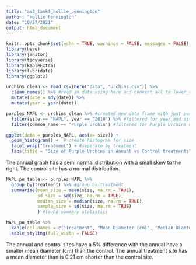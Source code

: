 ```yaml
---
title: "as3_task4_hollie_pennington"
author: "Hollie Pennington"
date: "10/27/2021"
output: html_document
---
```


```r
knitr::opts_chunk$set(echo = TRUE, warnings = FALSE, messages = FALSE)
library(here)
library(janitor)
library(tidyverse)
library(kableExtra)
library(lubridate)
library(ggplot2)
```

```r
urchins_clean <- read_csv(here("data", "urchins.csv")) %>% 
  clean_names() %>% #read in data using here and convert all to lower_snake_case using janitor
  mutate(date = mdy(date)) %>% 
  mutate(year = year(date)) 
```

```r
purples_NAPL <- urchins_clean %>% #created new data frame with just purple from NAPL
  filter(site == "NAPL", year == "2010") %>% #filtered for year and site 
  filter(common_name == "Purple Urchin") #filtered for Purple Urchins only 
```

```r
ggplot(data = purples_NAPL, aes(x= size)) + 
  geom_histogram() +  # create histogram for size
  facet_wrap("treatment") + #seperate by treatment
  labs(title = "Size of Purple Urchins in Annual vs Control treatments", x = "Size (cm)", y = "Number of Urchins", caption = "Table 1: Compares the size in diamter between annual and control treatment sites. \n  The annual treatment site has a higher nunber of urchins with the diamter is 3 cm. \n The control treatment site has a higher number of urchins with diameter of 4cm.") #correct labels 
```

The annual graph has a semi normal distribution with a small skew to the right. The control site has a normal distribution. 

```r
NAPL_pu_table <- purples_NAPL %>% 
  group_by(treatment) %>% #group by treatment
  summarise(mean_size = mean(size, na.rm = TRUE), 
            sd_size = sd(size, na.rm = TRUE),
            median_size = median(size, na.rm = TRUE),
            sample_size = sd(size, na.rm = TRUE)
            ) #found summary statistics

NAPL_pu_table %>% 
  kable(col.names = c("Treatment", "Mean Diameter (cm)", "Median Diamter (cm)", "Standard Deviation (cm)", "Sample Size"), caption = "<b> Table 1: </b> This table shows the treament is mean diameter (cm), standard deviation (cm), and sample size for different treatment sites.") %>% 
  kable_styling(full_width = FALSE)
```
The annual and control sites have a 5% difference with the annual have a smaller mean diameter (cm) than the control. The annual treatment site has a mean diameter than is 0.21 cm shorter than the control site.  